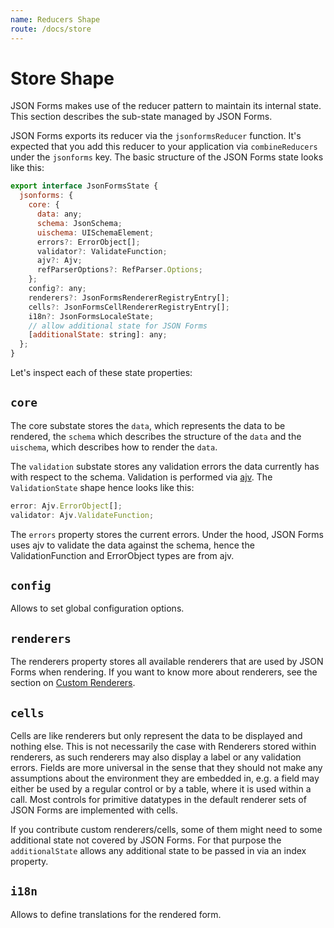 ```yaml
---
name: Reducers Shape
route: /docs/store
---
```


# Store Shape

JSON Forms makes use of the reducer pattern to maintain its internal state. 
This section describes the sub-state managed by JSON Forms.

JSON Forms exports its reducer via the `jsonformsReducer` function. 
It's expected that you add this reducer to your application via `combineReducers` under the `jsonforms` key. 
The basic structure of the JSON Forms state looks like this:

```javascript
export interface JsonFormsState {
  jsonforms: {
    core: {
      data: any;
      schema: JsonSchema;
      uischema: UISchemaElement;
      errors?: ErrorObject[];
      validator?: ValidateFunction;
      ajv?: Ajv;
      refParserOptions?: RefParser.Options;
    };
    config?: any;
    renderers?: JsonFormsRendererRegistryEntry[];
    cells?: JsonFormsCellRendererRegistryEntry[];
    i18n?: JsonFormsLocaleState;
    // allow additional state for JSON Forms
    [additionalState: string]: any;
  };
}
```

Let's inspect each of these state properties:

## `core` 
The core substate stores the `data`, which represents the data to be rendered, 
the `schema` which describes the structure of the `data` and the `uischema`, which describes how to render the `data`.

The `validation` substate stores any validation errors the data currently has with respect to the schema. 
Validation is performed via [ajv](https://github.com/epoberezkin/ajv). The `ValidationState` shape hence looks like this:

```javascript
error: Ajv.ErrorObject[];
validator: Ajv.ValidateFunction;
```

The `errors` property stores the current errors. 
Under the hood, JSON Forms uses ajv to validate the data against the schema, 
hence the ValidationFunction and ErrorObject types are from ajv.

## `config`

Allows to set global configuration options.

## `renderers`

The renderers property stores all available renderers that are used by JSON Forms when rendering. 
If you want to know more about renderers, see the section on [Custom Renderers](/docs/custom-renderers).

## `cells`

Cells are like renderers but only represent the data to be displayed and nothing else. 
This is not necessarily the case with Renderers stored within renderers, as such renderers may also display a label or any validation errors.
Fields are more universal in the sense that they should not make any assumptions about the environment they are embedded in, e.g. a field may
either be used by a regular control or by a table, where it is used within a call. Most controls for primitive datatypes in the default renderer sets of JSON Forms are implemented with cells.

If you contribute custom renderers/cells, some of them might need to some additional state not covered by JSON Forms. 
For that purpose the `additionalState` allows any additional state to be passed in via an index property.

## `i18n`

Allows to define translations for the rendered form. 

